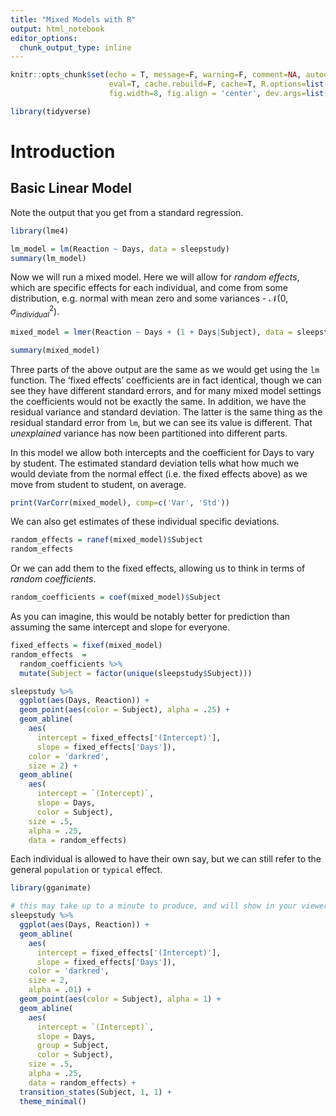 ```yaml
---
title: "Mixed Models with R"
output: html_notebook
editor_options: 
  chunk_output_type: inline
---
```



```r
knitr::opts_chunk$set(echo = T, message=F, warning=F, comment=NA, autodep=F, 
                      eval=T, cache.rebuild=F, cache=T, R.options=list(width=120), 
                      fig.width=8, fig.align = 'center', dev.args=list(bg = 'transparent'), dev='svglite')
```

```r
library(tidyverse)
```


# Introduction

## Basic Linear Model

Note the output that you get from a standard regression.

```r
library(lme4)

lm_model = lm(Reaction ~ Days, data = sleepstudy)
summary(lm_model)
```

Now we will run a mixed model.  Here we will allow for *random effects*, which are specific effects for each individual, and come from some distribution, e.g. normal with mean zero and some variances - $\mathcal{N}(0, \sigma^2_{individual})$.

```r
mixed_model = lmer(Reaction ~ Days + (1 + Days|Subject), data = sleepstudy)

summary(mixed_model)
```

Three parts of the above output are the same as we would get using the `lm` function.  The 'fixed effects' coefficients are in fact identical, though we can see they have different standard errors, and for many mixed model settings the coefficients would not be exactly the same.  In addition, we have the residual variance and standard deviation.  The latter is the same thing as the residual standard error from `lm`, but we can see its value is different.  That *unexplained* variance has now been partitioned into different parts.

In this model we allow both intercepts and the coefficient for Days to vary by student.  The estimated standard deviation tells what how much we would deviate from the normal effect (i.e. the fixed effects above) as we move from student to student, on average.

```r
print(VarCorr(mixed_model), comp=c('Var', 'Std')) 
```


We can also get estimates of these individual specific deviations.

```r
random_effects = ranef(mixed_model)$Subject
random_effects
```

Or we can add them to the fixed effects, allowing us to think in terms of *random coefficients*.

```r
random_coefficients = coef(mixed_model)$Subject
```

As you can imagine, this would be notably better for prediction than assuming the same intercept and slope for everyone.

```r
fixed_effects = fixef(mixed_model)
random_effects  = 
  random_coefficients %>% 
  mutate(Subject = factor(unique(sleepstudy$Subject)))

sleepstudy %>% 
  ggplot(aes(Days, Reaction)) +
  geom_point(aes(color = Subject), alpha = .25) +
  geom_abline(
    aes(
      intercept = fixed_effects['(Intercept)'],
      slope = fixed_effects['Days']),
    color = 'darkred',
    size = 2) +
  geom_abline(
    aes(
      intercept = `(Intercept)`, 
      slope = Days,
      color = Subject),
    size = .5,
    alpha = .25,
    data = random_effects) 
```


Each individual is allowed to have their own say, but we can still refer to the general `population` or `typical` effect.

```r
library(gganimate)

# this may take up to a minute to produce, and will show in your viewer
sleepstudy %>% 
  ggplot(aes(Days, Reaction)) +
  geom_abline(
    aes(
      intercept = fixed_effects['(Intercept)'],
      slope = fixed_effects['Days']),
    color = 'darkred',
    size = 2,
    alpha = .01) +
  geom_point(aes(color = Subject), alpha = 1) +
  geom_abline(
    aes(
      intercept = `(Intercept)`, 
      slope = Days,
      group = Subject,
      color = Subject),
    size = .5,
    alpha = .25,
    data = random_effects) + 
  transition_states(Subject, 1, 1) +
  theme_minimal()
```
